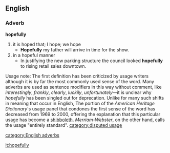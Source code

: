 ==English==
===Adverb===
'''hopefully'''
# it is hoped that; I hope; we hope
#* '''Hopefully''' my father will arrive in time for the show.
# in a hopeful manner
#* In justifying the new parking structure the council looked '''hopefully''' to rising retail sales downtown. 

Usage note: The first definition has been criticized by usage writers although it is by far the most commonly used sense of the word. Many adverbs are used as sentence modifiers in this way without comment, like ''interestingly'', ''frankly'', ''clearly'', ''luckily'', ''unfortunately''—it is unclear why ''hopefully'' has been singled out for deprecation. Unlike for many such shifts in meaning that occur in English, The portion of the ''American Heritage Dictionary'''s usage panel that condones the first sense of the word has decreased from 1969 to 2000, offering the explanation that this particular usage has become a [[shibboleth]]. ''Merriam-Webster'', on the other hand, calls the usage "entirely standard".
[[category:disputed usage]]

[[category:English adverbs]]

[[it:hopefully]]